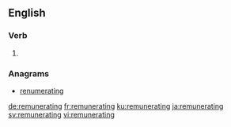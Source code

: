 ==English==

===Verb===
{{head|en|present participle}}

# {{present participle of|remunerate|lang=en}}

===Anagrams===
* [[renumerating#English|renumerating]]

[[de:remunerating]]
[[fr:remunerating]]
[[ku:remunerating]]
[[ja:remunerating]]
[[sv:remunerating]]
[[vi:remunerating]]